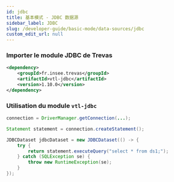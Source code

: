 ```yaml
---
id: jdbc
title: 基本模式 - JDBC 数据源
sidebar_label: JDBC
slug: /developer-guide/basic-mode/data-sources/jdbc
custom_edit_url: null
---
```


### Importer le module JDBC de Trevas

```xml
<dependency>
    <groupId>fr.insee.trevas</groupId>
    <artifactId>vtl-jdbc</artifactId>
    <version>1.10.0</version>
</dependency>
```

### Utilisation du module `vtl-jdbc`

```java
connection = DriverManager.getConnection(...);

Statement statement = connection.createStatement();

JDBCDataset jdbcDataset = new JDBCDataset(() -> {
    try {
        return statement.executeQuery("select * from ds1;");
    } catch (SQLException se) {
        throw new RuntimeException(se);
    }
});
```
